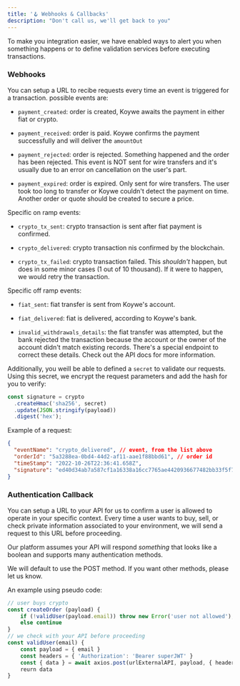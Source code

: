 ```yaml
---
title: '🪝 Webhooks & Callbacks'
description: "Don't call us, we'll get back to you"
---
```


To make you integration easier, we have enabled ways to alert you when something
happens or to define validation services before executing transactions.

### Webhooks

You can setup a URL to recibe requests every time an event is triggered for a
transaction. possible events are:

- `payment_created`: order is created, Koywe awaits the payment in either fiat or crypto.

- `payment_received`: order is paid. Koywe confirms the payment successfully and will deliver the `amountOut`

- `payment_rejected`: order is rejected. Something happened and the order has been rejected. This event is
NOT sent for wire transfers and it's usually due to an error on cancellation on the user's part.

- `payment_expired`: order is expired. Only sent for wire transfers. The user took too long to transfer or Koywe
couldn't detect the payment on time. Another order or quote should be created to secure a price.

Specific on ramp events:
- `crypto_tx_sent`: crypto transaction is sent after fiat payment is confirmed.

- `crypto_delivered`: crypto transaction nis confirmed by the blockchain.

- `crypto_tx_failed`: crypto transaction failed. This <i>shouldn't</i> happen, but does in some minor cases
(1 out of 10 thousand). If it were to happen,
we would retry the transaction.

Specific off ramp events:
- `fiat_sent`: fiat transfer is sent from Koywe's account.

- `fiat_delivered`: fiat is delivered, according to Koywe's bank.

- `invalid_withdrawals_details`: the fiat transfer was attempted, but the bank rejected the transaction because
the account or the owner of the account didn't match existing records. There's a special endpoint to correct these details.
Check out the API docs for more information.

Additionally, you weill be able to defined a `secret` to validate our requests.
Using this secret, we encrypt the request parameters and add the hash for you to
verify:

```js
const signature = crypto
  .createHmac('sha256', secret)
  .update(JSON.stringify(payload))
  .digest('hex');
```

Example of a request:

```json
{
  "eventName": "crypto_delivered", // event, from the list above
  "orderId": "5a3288ea-0bd4-44d2-af11-aae1f88bbd61", // order id
  "timeStamp": "2022-10-26T22:36:41.658Z",
  "signature": "ed40d34ab7a587cf1a16338a16cc7765ae4420936677482bb33f5f738e4f7189" // hash
}
```

### Authentication Callback

You can setup a URL to your API for us to confirm a user is allowed to operate
in your specific context. Every time a user wants to buy, sell, or check private
information associated to your environment, we will send a request to this URL
before proceeding.

Our platform assumes your API will respond _something_ that looks like a boolean
and supports many authentication methods.

<Warning>
  We will default to use the POST method. If you want other methods, please let us know.
</Warning>

An example using pseudo code:

```js
// user buys crypto
const createOrder (payload) {
    if (!validUser(payload.email)) throw new Error('user not allowed');
    else continue
}
// we check with your API before proceeding
const validUser(email) {
    const payload = { email }
    const headers = { 'Authorization': 'Bearer superJWT' }
    const { data } = await axios.post(urlExternalAPI, payload, { headers })
    reurn data
}
```

